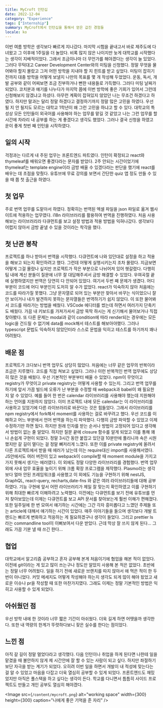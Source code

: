 ```yaml
---
title: MyCroft 인턴십
date: 2022-12-04
category: "Experience"
tags: ["Internship"]
summary: MyCroft에서 인턴십을 통해서 얻은 값진 경험들
locale: ko
---
```


이번 여름 방학은 생각보다 빠르게 지나갔다. 마지막 시험을 끝내고서 바로 제주도에 다녀왔고 그 이후에 1주일을 더 놀았다. 비록 많지 않은 나이지만 늦게 대학교를 시작했다는 생각이 지배적이었다. 그래서 조금이나마 더 무언가를 해야겠다는 생각이 늘 있었다. 그러다 무턱대고 Career Development Center와의 미팅을 신청했다. 정말 무엇을 물어봐야 할지 몰랐고 그저 어떤 방학을 지내야 할 지 힌트를 받고 싶었다. 미팅이 잡히기 전까지 대충 방학을 어떻게 보낼지 나만의 목표를 몇 개 작성해 두었었다. 운동, 독서, 개발 공부와 같이 어찌보면 조금 진부하거나 뻔한 내용들로 가득했다. 그러다 미팅 날짜가 되었다. 코치분과 얘기를 나누다가 마지막 쯤에 이번 방학에 좋은 기회가 있어서 그런데 신청해보지 않겠냐고 하셨다. 아무런 계획이 잡혀있지 않았던 나는 무조건 하겠다고 하였다. 하지만 말과는 달리 정말 하겠다고 결정하기까지 정말 많은 고민을 하였다. 우선 될 지 안 될지도 모르는 대학교 1학년이 왜 그런 고민을 하냐고 할 수 있다. 대학교의 특성상 모든 인턴들이 외국어를 사용해야 하는 업무를 맡길 것 같았고 나는 그런 업무를 할 시간에 차라리 내 공부를 하는 게 좋겠다고 생각도 했었다. 그러나 결국 신청을 하였고 운이 좋게 첫번 째 인턴을 시작하였다.

## 일의 시작

걱정과는 다르게 내 주된 업무는 프론트엔드 파트였다. 인턴이 확정되고 react와 thymeleaf를 배워오면 좋겠다라는 문자를 받았다. 2주 안되는 시간이었기에 thymeleaf는 template engine이라 금방 배울 수 있겠다라는 판단을 했기에 react를 배우는 데 초점을 맞췄다. 유튜브에 무료 강의를 보면서 간단한 quiz 앱 정도 만들 수 있을 때 쯤 첫 출근을 하였다.

## 첫 업무

주로 번역 업무를 도맡아서 하였다. 정확히는 번역된 엑셀 파일을 json 파일로 옮겨 웹사이트에 적용하는 업무였다. i18n 라이브러리를 활용하여 번역을 진행하였다. 처음 사용해보는 라이브러리라 다큐먼트를 보고 설정 방법과 적용 방법을 익혀나갔다. 생각보다 어렵지 않아서 금방 끝낼 수 있을 것이라는 착각을 했다.

## 첫 난관 봉착

프로젝트를 하나 받아서 번역을 시작했다. 다큐먼트에 나와 있던대로 설정을 하고 적용을 해보고 되는지 확인하려고 했다. 그런데 어떻게 실행시키는지 조차 몰랐다. 지금보면 어떻게 그걸 몰랐나 싶지만 프로젝트가 작은 부분으로 나뉘어져 있어 헷갈렸다. 다행히 팀 내에 계신 분들이 질문에 너무 잘 대답해주셔서 금방 해결할 수 있었다. 우여곡절 끝에 실행하였지만 번역은 당연히 다 안되어 있었다. 여기서 두번 째 문제가 생겼다. 어디 부분이 코드에 어디 부분인지 도저히 알 수가 없었다. react가 익숙하지 않아 처음에는 코드를 따라가질 못했다. 그냥 문자열로 되어 있는 부분만 찾아서 바꾸는 식이었으니 잘 안 보이거나 내가 발견하지 못하는 문자열들은 번역하기가 쉽지 않았다. 이 또한 물어봐서 코드를 따라가는 방법을 배웠다. VSCode 에디터를 썼는데 하면서 여러가지 단축키도 배웠다. 가끔 내 키보드를 가져가셔서 금방 뚝딱 하시는 게 신기해서 물어보거나 직접 찾아봤다. 또 다른 문제는 modal과 같이 condition에 따라 render되는 경우에는 모든 logic을 건드릴 수 없기에 data를 mock해서 테스트를 해보아야했다. 그러나 typescript 문법도 익숙하지 않았던터라 스스로 문법을 익히고 테스트를 하기까지 꽤나 어려웠다.

## 배운 점

프로젝트가 크다보니 번역 업무도 상당히 많았다. 처음에는 너무 같은 업무의 반복이라 조금은 지루했다. 코드를 직접 쳐보고 싶었다. 그러나 이런 반복적인 번역 업무에도 상당히 많은 것을 배웠다. 우선 기본적인 부분부터 배울 수 있었다. npm이 무엇이고 registry가 무엇이고 private registry는 어떻게 사용할 수 있는지. 그리고 번역 업무를 하기에 앞서 가끔 빌드에 오류가 난 부분을 수정할 때 webpack과 babel이 왜 필요한 지 알 수 있었다. 예를 들어 한 번은 calendar 라이브러리를 사용해야 했는데 지원해야하는 언어를 지원하지 않았다. 이미 프로젝트 내에 모든 calendar는 이 라이브러리를 사용하고 있었기에 다른 라이브러리로 바꾼다는 것은 힘들었다. 그래서 라이브러리를 npm registry에서 fork해서 moment를 사용하는 걸로 바꾸려고 했다. 우선 코드를 이해하고 어느 부분에서 언어 번역을 하는지 파악했다. 다행히 금방 파악할 수 있었고 이제 수정하기만 하면 됬다. 하지만 원래 인자를 받는 순서나 방법이 고정되어 있다고 생각해서 방법이 없는 줄 알았다. 하지만 질문 끝에 closure 함수를 알게 되었고 이를 통해 꽤나 손쉽게 구현이 되었다. 정말 3시간 동안 붙잡고 있던걸 10분만에 풀리니까 속은 시원했지만 갈 길이 멀다는 걸 정말 뼈저리게 느꼈다. 또한 이를 private registry에 올려서 다른 프로젝트에서 받을 때 에러가 났는데 이는 require대신 import를 사용해서였다. JS안에서도 여러 버전이 있고 webpack이 compile할 때 moment module을 가지고 가지 못해서 생기는 에러였다. 이 외에도 정말 다양한 라이브러리를 경험했다. 번역 업무외에 사내 업무 효율을 높이기 위해 크롬 확장 프로그램을 제작했다. Plasmo라는 생각보다 얼마 안된 프레임워크를 사용했고 이 외에도 기능을 구현하기 위해 nestJS, GraphQL, react-query, recharts,date-fns 와 같은 여러 라이브러리들에 대해 공부하였다. 기능 구현에 앞서 어떤 라이브러리가 제일 잘 맞는지 확인하였고 이를 구현하기 위해 최대한 빠르게 이해하려고 노력했다. 이전에는 다큐먼트를 보기 전에 유튜브를 먼저 찾아보았는데 이제는 다큐먼트를 보고 API 문서를 찾아보는게 훨씬 이해가 편해졌다. 또한 일주일에 한 번 모여서 얘기하는 시간에는 그간 각자 흥미롭다고 느꼈던 주제들 또는 article에 대해서 얘기하는 시간이 있었다. 매주 이야기들을 들으며 생각보다 개발 트렌드는 빠르게 변화하고 적응하는 게 필요하겠구나 생각이 들었다. 그리고 prettier ls 라는 commandline tool이 이뻐보여서 다운 받았다. 근데 막상 잘 쓰지 않게 된다… 그래도 가끔 기분 낼 때 쓰긴 한다…

## 협업

대학교에서 알고리즘 공부하고 혼자 공부해 본게 처음이기에 협업을 해본 적이 없었다. 이전에 git이라는 게 있고 많이 쓰는구나 정도만 알았지 사용해 본 적은 없었다. 초반에는 정말 너무 어려웠다. 일을 하기 전에 새로운 브랜치를 따지 않아서 애 먹은 적이 한 두 번이 아니었다. 커밋 메세지도 어떻게 작성해야 하는지 생각도 되게 많이 해야 됬었고 새로운 이슈나 pr을 작성할 때 또한 마찬가지였다. 그래도 이제는 정말 기본적인 방법은 익히고 사용할 수 있게 되었다.

## 아쉬웠던 점

우선 방학 내에 한 것이라 너무 짧은 기간이 아쉬웠다. 더욱 길게 하면 어땟을까 생각한다. 또한 내 역량의 한계가 뚜렷하다보니 잦은 실수를 한다는 점이었다.

## 느낀 점

아직 갈 길이 정말 멀었다라고 생각했다. 다음 인턴이나 취업을 하게 된다면 나한테 일을 맡겼을 때 불안하지 않게 제 시간안에 잘 할 수 있는 사람이 되고 싶다. 하지만 좌절하기보단 자극을 받는 계기가 되었다. 오히려 이번 일을 하면서 개발이 내 적성에 맞는다는 걸 알 수 있었고 마음을 다잡고 더욱 열심히 공부할 수 있게 되었다. 프론트엔드도 재밌었지만 아직은 풀스택을 하고 싶다는 생각이 든다. 학교를 다니면서 틈틈히 사이드 프로젝트도 만들고 개인 공부도 열심히 해야겠다.

<Image
  src={`/content/mycroft.png`}
  alt="working space"
  width={300}
  height={300}
  caption="나에게 좋은 기억을 준 자리"
/>
